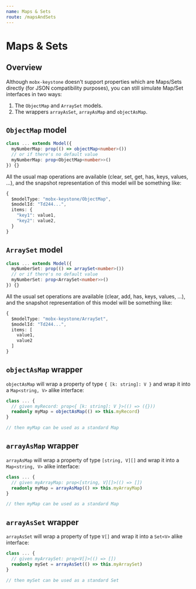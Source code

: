 ```yaml
---
name: Maps & Sets
route: /mapsAndSets
---
```


# Maps & Sets

## Overview

Although `mobx-keystone` doesn't support properties which are Maps/Sets directly (for JSON compatibility purposes), you can still simulate Map/Set interfaces in two ways:

1. The `ObjectMap` and `ArraySet` models.
2. The wrappers `arrayAsSet`, `arrayAsMap` and `objectAsMap`.

## `ObjectMap` model

```ts
class ... extends Model({
  myNumberMap: prop(() => objectMap<number>())
  // or if there's no default value
  myNumberMap: prop<ObjectMap<number>>()
}) {}
```

All the usual map operations are available (clear, set, get, has, keys, values, ...), and the snapshot representation of this model will be something like:

```ts
{
  $modelType: "mobx-keystone/ObjectMap",
  $modelId: "Td244...",
  items: {
    "key1": value1,
    "key2": value2,
  }
}
```

## `ArraySet` model

```ts
class ... extends Model({
  myNumberSet: prop(() => arraySet<number>())
  // or if there's no default value
  myNumberSet: prop<ArraySet<number>>()
}) {}
```

All the usual set operations are available (clear, add, has, keys, values, ...), and the snapshot representation of this model will be something like:

```ts
{
  $modelType: "mobx-keystone/ArraySet",
  $modelId: "Td244...",
  items: [
    value1,
    value2
  ]
}
```

## `objectAsMap` wrapper

`objectAsMap` will wrap a property of type `{ [k: string]: V }` and wrap it into a `Map<string, V>` alike interface:

```ts
class ... {
  // given myRecord: prop<{ [k: string]: V }>(() => ({}))
  readonly myMap = objectAsMap(() => this.myRecord)
}

// then myMap can be used as a standard Map
```

## `arrayAsMap` wrapper

`arrayAsMap` will wrap a property of type `[string, V][]` and wrap it into a `Map<string, V>` alike interface:

```ts
class ... {
  // given myArrayMap: prop<[string, V][]>(() => [])
  readonly myMap = arrayAsMap(() => this.myArrayMap)
}

// then myMap can be used as a standard Map
```

## `arrayAsSet` wrapper

`arrayAsSet` will wrap a property of type `V[]` and wrap it into a `Set<V>` alike interface:

```ts
class ... {
  // given myArraySet: prop<V[]>(() => [])
  readonly mySet = arrayAsSet(() => this.myArraySet)
}

// then mySet can be used as a standard Set
```

